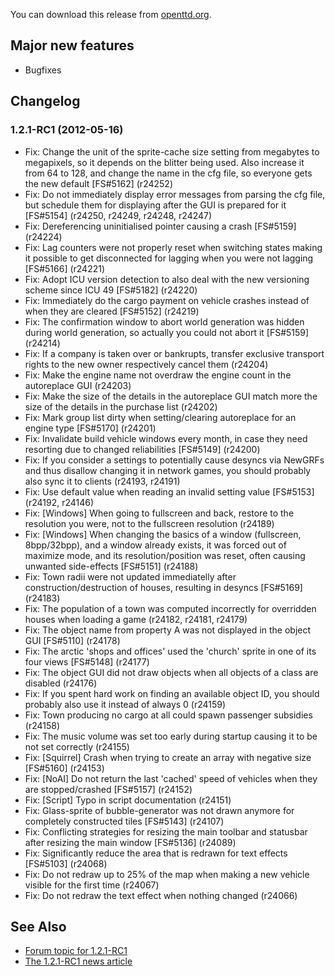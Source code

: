 {{en/-}}
{{en/Development/OTTDVersions}}
{{en/Archive/OpenTTD/Release|prev=en/Archive/OpenTTD/OpenTTD 1.2.0|next=en/Archive/OpenTTD/OpenTTD 1.2.2|date=2012-06-01}}

You can download this release from [http://www.openttd.org/en/download-stable/1.2.1 openttd.org].

==Major new features==

* Bugfixes

==Changelog==

===1.2.1-RC1 (2012-05-16)===
* Fix: Change the unit of the sprite-cache size setting from megabytes to megapixels, so it depends on the blitter being used. Also increase it from 64 to 128, and change the name in the cfg file, so everyone gets the new default [FS#5162] (r24252)
* Fix: Do not immediately display error messages from parsing the cfg file, but schedule them for displaying after the GUI is prepared for it [FS#5154] (r24250, r24249, r24248, r24247)
* Fix: Dereferencing uninitialised pointer causing a crash [FS#5159] (r24224)
* Fix: Lag counters were not properly reset when switching states making it possible to get disconnected for lagging when you were not lagging [FS#5166] (r24221)
* Fix: Adopt ICU version detection to also deal with the new versioning scheme since ICU 49 [FS#5182] (r24220)
* Fix: Immediately do the cargo payment on vehicle crashes instead of when they are cleared [FS#5152] (r24219)
* Fix: The confirmation window to abort world generation was hidden during world generation, so actually you could not abort it [FS#5159] (r24214)
* Fix: If a company is taken over or bankrupts, transfer exclusive transport rights to the new owner respectively cancel them (r24204)
* Fix: Make the engine name not overdraw the engine count in the autoreplace GUI (r24203)
* Fix: Make the size of the details in the autoreplace GUI match more the size of the details in the purchase list (r24202)
* Fix: Mark group list dirty when setting/clearing autoreplace for an engine type [FS#5170] (r24201)
* Fix: Invalidate build vehicle windows every month, in case they need resorting due to changed reliabilities [FS#5149] (r24200)
* Fix: If you consider a settings to potentially cause desyncs via NewGRFs and thus disallow changing it in network games, you should probably also sync it to clients (r24193, r24191)
* Fix: Use default value when reading an invalid setting value [FS#5153] (r24192, r24146)
* Fix: [Windows] When going to fullscreen and back, restore to the resolution you were, not to the fullscreen resolution (r24189)
* Fix: [Windows] When changing the basics of a window (fullscreen, 8bpp/32bpp), and a window already exists, it was forced out of maximize mode, and its resolution/position was reset, often causing unwanted side-effects [FS#5151] (r24188)
* Fix: Town radii were not updated immediatelly after construction/destruction of houses, resulting in desyncs [FS#5169] (r24183)
* Fix: The population of a town was computed incorrectly for overridden houses when loading a game (r24182, r24181, r24179)
* Fix: The object name from property A was not displayed in the object GUI [FS#5110] (r24178)
* Fix: The arctic 'shops and offices' used the 'church' sprite in one of its four views [FS#5148] (r24177)
* Fix: The object GUI did not draw objects when all objects of a class are disabled (r24176)
* Fix: If you spent hard work on finding an available object ID, you should probably also use it instead of always 0 (r24159)
* Fix: Town producing no cargo at all could spawn passenger subsidies (r24158)
* Fix: The music volume was set too early during startup causing it to be not set correctly (r24155)
* Fix: [Squirrel] Crash when trying to create an array with negative size [FS#5160] (r24153)
* Fix: [NoAI] Do not return the last 'cached' speed of vehicles when they are stopped/crashed [FS#5157] (r24152)
* Fix: [Script] Typo in script documentation (r24151)
* Fix: Glass-sprite of bubble-generator was not drawn anymore for completely constructed tiles [FS#5143] (r24107)
* Fix: Conflicting strategies for resizing the main toolbar and statusbar after resizing the main window [FS#5136] (r24089)
* Fix: Significantly reduce the area that is redrawn for text effects [FS#5103] (r24068)
* Fix: Do not redraw up to 25% of the map when making a new vehicle visible for the first time (r24067)
* Fix: Do not redraw the text effect when nothing changed (r24066)


==See Also==

*[http://www.tt-forums.net/viewtopic.php?f=29&t=61027 Forum topic for 1.2.1-RC1]
*[http://www.openttd.org/en/news/170 The 1.2.1-RC1 news article]